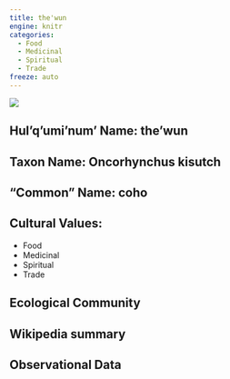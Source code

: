 ```yaml
---
title: the'wun
engine: knitr
categories:
  - Food
  - Medicinal
  - Spiritual
  - Trade
freeze: auto
---
```

![](https://inaturalist-open-data.s3.amazonaws.com/photos/5139610/medium.jpg)

## **Hul'q'umi'num' Name**: the'wun
## **Taxon Name**: Oncorhynchus kisutch
## **"Common" Name**: coho
## **Cultural Values**:

  - Food
  - Medicinal
  - Spiritual
  - Trade

## **Ecological Community**
## **Wikipedia summary**
## **Observational Data**
